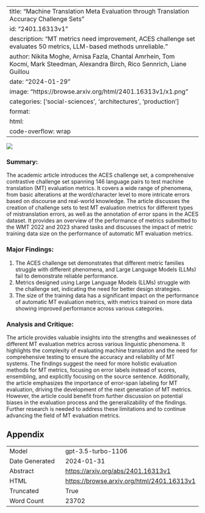 
---
title: "Machine Translation Meta Evaluation through Translation Accuracy Challenge Sets"
id: "2401.16313v1"
description: "MT metrics need improvement, ACES challenge set evaluates 50 metrics, LLM-based methods unreliable."
author: Nikita Moghe, Arnisa Fazla, Chantal Amrhein, Tom Kocmi, Mark Steedman, Alexandra Birch, Rico Sennrich, Liane Guillou
date: "2024-01-29"
image: "https://browse.arxiv.org/html/2401.16313v1/x1.png"
categories: ['social-sciences', 'architectures', 'production']
format:
  html:
    code-overflow: wrap
---

![](https://browse.arxiv.org/html/2401.16313v1/x1.png)

### Summary:

The academic article introduces the ACES challenge set, a comprehensive contrastive challenge set spanning 146 language pairs to test machine translation (MT) evaluation metrics. It covers a wide range of phenomena, from basic alterations at the word/character level to more intricate errors based on discourse and real-world knowledge. The article discusses the creation of challenge sets to test MT evaluation metrics for different types of mistranslation errors, as well as the annotation of error spans in the ACES dataset. It provides an overview of the performance of metrics submitted to the WMT 2022 and 2023 shared tasks and discusses the impact of metric training data size on the performance of automatic MT evaluation metrics.

### Major Findings:
1. The ACES challenge set demonstrates that different metric families struggle with different phenomena, and Large Language Models (LLMs) fail to demonstrate reliable performance.
2. Metrics designed using Large Language Models (LLMs) struggle with the challenge set, indicating the need for better design strategies.
3. The size of the training data has a significant impact on the performance of automatic MT evaluation metrics, with metrics trained on more data showing improved performance across various categories.

### Analysis and Critique:
The article provides valuable insights into the strengths and weaknesses of different MT evaluation metrics across various linguistic phenomena. It highlights the complexity of evaluating machine translation and the need for comprehensive testing to ensure the accuracy and reliability of MT systems. The findings suggest the need for more holistic evaluation methods for MT metrics, focusing on error labels instead of scores, ensembling, and explicitly focusing on the source sentence. Additionally, the article emphasizes the importance of error-span labeling for MT evaluation, driving the development of the next generation of MT metrics. However, the article could benefit from further discussion on potential biases in the evaluation process and the generalizability of the findings. Further research is needed to address these limitations and to continue advancing the field of MT evaluation metrics.

## Appendix

|          |          |
|----------|----------|
| Model     | gpt-3.5-turbo-1106       |
| Date Generated     | 2024-01-31       |
| Abstract | [https://arxiv.org/abs/2401.16313v1](https://arxiv.org/abs/2401.16313v1)        |
| HTML     | [https://browse.arxiv.org/html/2401.16313v1](https://browse.arxiv.org/html/2401.16313v1)       |
| Truncated       | True       |
| Word Count       | 23702       |